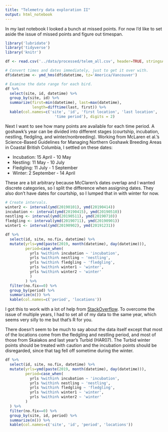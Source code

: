 ```yaml
---
title: "Telemetry data exploration II"
output: html_notebook
---
```


In my last notebook I looked a bunch at missed points. For now I'd like to set aside the issue of missed points and figure out timespan. 

```r
library('lubridate')
library('tidyverse')
library('knitr')

df <- read.csv('../data/processed/telem_all.csv', header=TRUE, stringsAsFactors=FALSE)

# Convert times and dates immediately, just to get it over with.
df$datetime <- ymd_hms(df$datetime, tz='America/Vancouver')

# Examine the date range for each bird.
df %>%
  select(site, id, datetime) %>%
  group_by(site, id) %>%
  summarize(first=min(datetime), last=max(datetime), 
            length=difftime(last, first)) %>%
  kable(col.names=c('site', 'id', 'first location', 'last location', 
                      'time period'), digits = 2)
```

Next I want to see how many points are available for each time period. A goshawk's year can be divided into different stages (courtship, incubation, nestling, fledgling, and winter/nonbreeding). Working from McLaren et al.'s Science-Based Guidelines for Managing Northern Goshawk Breeding Areas in Coastal British Columbia, I settled on these dates:

* Incubation: 15 April - 10 May
* Nestling: 11 May - 10 July
* Fledgling: 11 July - 1 September
* Winter: 2 September - 14 April

These are a bit arbitrary because McClaren's dates overlap and I wanted discrete categories, so I split the difference when assigning dates. They also don't have dates for courtship, so I lumped that in with winter for now.

```r
# Create intervals.
winter2 <- interval(ymd(20190101), ymd(20190414))
incubation <- interval(ymd(20190415), ymd(20190510))
nestling <- interval(ymd(20190511), ymd(20190710))
fledgling <- interval(ymd(20190711), ymd(20190901))
winter1 <- interval(ymd(20190902), ymd(20191231))

df %>%
  select(id, site, no.fix, datetime) %>%
  mutate(yrls=ymd(paste(2019, month(datetime), day(datetime))),
         period=case_when(
           yrls %within% incubation ~ 'incubation',
           yrls %within% nestling ~ 'nestling',
           yrls %within% fledgling ~ 'fledgling',
           yrls %within% winter1 ~ 'winter',
           yrls %within% winter2 ~ 'winter'
           )
         ) %>%
  filter(no.fix==0) %>%
  group_by(period) %>%
  summarize(n()) %>%
  kable(col.names=c('period', 'locations'))
```

I got this to work with a lot of help from [StackOverflow](https://stackoverflow.com/questions/59220573/dividing-data-based-on-custom-date-range/59220844?noredirect=1#comment104657786_59220844). To overcome the issue of multiple years, I had to set all of my data to the same year, which seems very silly to me but that's R for you.

There doesn't seem to be much to say about the data itself except that most of the locations come from the fledgling and nestling period, and most of those from Skaiakos and last year's Turbid (HAR07). The Turbid winter points should be treated with caution and the incubation points should be disregarded, since that tag fell off sometime during the winter.
```r
df %>%
  select(id, site, no.fix, datetime) %>%
  mutate(yrls=ymd(paste(2019, month(datetime), day(datetime))),
         period=case_when(
           yrls %within% incubation ~ 'incubation',
           yrls %within% nestling ~ 'nestling',
           yrls %within% fledgling ~ 'fledgling',
           yrls %within% winter1 ~ 'winter',
           yrls %within% winter2 ~ 'winter'
         )
  ) %>%
  filter(no.fix==0) %>%
  group_by(site, id, period) %>%
  summarize(n()) %>%
  kable(col.names=c('site', 'id', 'period', 'locations'))
```
